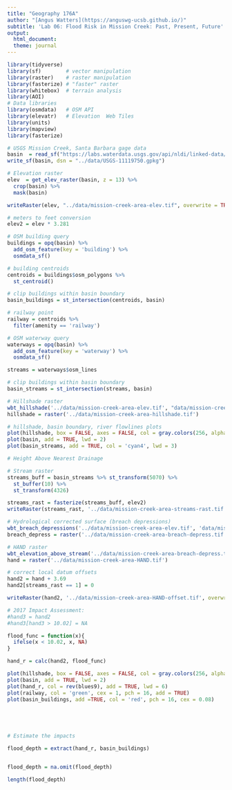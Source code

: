 ```yaml
---
title: "Geography 176A"
author: "[Angus Watters](https://anguswg-ucsb.github.io/)"
subtitle: 'Lab 06: Flood Risk in Mission Creek: Past, Present, Future'
output:
  html_document:
  theme: journal
---
```


```r
library(tidyverse)
library(sf)        # vector manipulation
library(raster)    # raster manipulation
library(fasterize) # "faster" raster
library(whitebox)  # terrain analysis
library(AOI)
# Data libraries
library(osmdata)   # OSM API
library(elevatr)   # Elevation  Web Tiles
library(units)
library(mapview)
library(fasterize)

# USGS Mission Creek, Santa Barbara gage data
basin  = read_sf("https://labs.waterdata.usgs.gov/api/nldi/linked-data/nwissite/USGS-11119750/basin/")
write_sf(basin, dsn = "../data/USGS-11119750.gpkg")
```

```r
# Elevation raster
elev  = get_elev_raster(basin, z = 13) %>%
  crop(basin) %>%
  mask(basin)

writeRaster(elev, "../data/mission-creek-area-elev.tif", overwrite = TRUE)

# meters to feet conversion
elev2 = elev * 3.281

# OSM building query
buildings = opq(basin) %>%
  add_osm_feature(key = 'building') %>%
  osmdata_sf()

# building centroids
centroids = buildings$osm_polygons %>%
  st_centroid()

# clip buildings within basin boundary
basin_buildings = st_intersection(centroids, basin)

# railway point
railway = centroids %>%
  filter(amenity == 'railway')

# OSM waterway query
waterways = opq(basin) %>%
  add_osm_feature(key = 'waterway') %>%
  osmdata_sf()

streams = waterways$osm_lines

# clip buildings within basin boundary
basin_streams = st_intersection(streams, basin)

# Hillshade raster
wbt_hillshade('../data/mission-creek-area-elev.tif', "data/mission-creek-area-hillshade.tif")
hillshade = raster('../data/mission-creek-area-hillshade.tif')

# hillshade, basin boundary, river flowlines plots
plot(hillshade, box = FALSE, axes = FALSE, col = gray.colors(256, alpha = .5), legend = FALSE, main = 'Hillshade')
plot(basin, add = TRUE, lwd = 2)
plot(basin_streams, add = TRUE, col = 'cyan4', lwd = 3)

# Height Above Nearest Drainage

# Stream raster
streams_buff = basin_streams %>% st_transform(5070) %>%
  st_buffer(10) %>%
  st_transform(4326)

streams_rast = fasterize(streams_buff, elev2)
writeRaster(streams_rast, '../data/mission-creek-area-streams-rast.tif', overwrite = TRUE)

# Hydrological corrected surface (breach depressions)
wbt_breach_depressions('../data/mission-creek-area-elev.tif', 'data/mission-creek-area-breach-depress.tif')
breach_depress = raster('../data/mission-creek-area-breach-depress.tif')

# HAND raster
wbt_elevation_above_stream('../data/mission-creek-area-breach-depress.tif', '../data/mission-creek-area-streams-rast.tif', '../data/mission-creek-area-HAND.tif')
hand = raster('../data/mission-creek-area-HAND.tif')

# correct local datum offsets
hand2 = hand + 3.69
hand2[streams_rast == 1] = 0

writeRaster(hand2, '../data/mission-creek-area-HAND-offset.tif', overwrite = TRUE)

# 2017 Impact Assessment:
#hand3 = hand2
#hand3[hand3 > 10.02] = NA

flood_func = function(x){
  ifelse(x < 10.02, x, NA)
}

hand_r = calc(hand2, flood_func)

plot(hillshade, box = FALSE, axes = FALSE, col = gray.colors(256, alpha = .5), legend = FALSE, main = 'Hillshade')
plot(basin, add = TRUE, lwd = 2)
plot(hand_r, col = rev(blues9), add = TRUE, lwd = 6)
plot(railway, col = 'green', cex = 1, pch = 16, add = TRUE)
plot(basin_buildings, add =TRUE, col = 'red', pch = 16, cex = 0.08)





# Estimate the impacts

flood_depth = extract(hand_r, basin_buildings)


flood_depth = na.omit(flood_depth)

length(flood_depth)
```
















